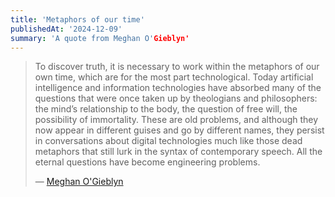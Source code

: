 ```yaml
---
title: 'Metaphors of our time'
publishedAt: '2024-12-09'
summary: 'A quote from Meghan O'Gieblyn'
---
```


> To discover truth, it is necessary to work within the metaphors of our own time, which are for the most part technological.
> Today artificial intelligence and information technologies have absorbed many of the questions that were once taken up by
> theologians and philosophers: the mind’s relationship to the body, the question of free will, the possibility of immortality.
> These are old problems, and although they now appear in different guises and go by different names, they persist in conversations
> about digital technologies much like those dead metaphors that still lurk in the syntax of contemporary speech. All the eternal
> questions have become engineering problems.
>
> — [Meghan O'Gieblyn](https://www.meghanogieblyn.com/)
